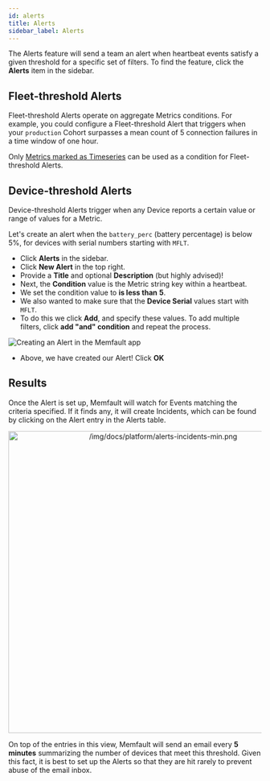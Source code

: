 ```yaml
---
id: alerts
title: Alerts
sidebar_label: Alerts
---
```


The Alerts feature will send a team an alert when heartbeat events satisfy a
given threshold for a specific set of filters. To find the feature, click the
**Alerts** item in the sidebar.

## Fleet-threshold Alerts

Fleet-threshold Alerts operate on aggregate Metrics conditions. For example, you
could configure a Fleet-threshold Alert that triggers when your `production`
Cohort surpasses a mean count of 5 connection failures in a time window of one
hour.

Only [Metrics marked as Timeseries](/docs/platform/metrics#timeseries) can be
used as a condition for Fleet-threshold Alerts.

## Device-threshold Alerts

Device-threshold Alerts trigger when any Device reports a certain value or range
of values for a Metric.

Let's create an alert when the `battery_perc` (battery percentage) is below 5%,
for devices with serial numbers starting with `MFLT`.

- Click **Alerts** in the sidebar.
- Click **New Alert** in the top right.
- Provide a **Title** and optional **Description** (but highly advised)!
- Next, the **Condition** value is the Metric string key within a heartbeat.
- We set the condition value to **is less than** **5**.
- We also wanted to make sure that the **Device Serial** values start with
  `MFLT`.
- To do this we click **Add**, and specify these values. To add multiple
  filters, click **add "and" condition** and repeat the process.

![Creating an Alert in the Memfault app](/img/docs/platform/alerts-create-min.png)

- Above, we have created our Alert! Click **OK**

## Results

Once the Alert is set up, Memfault will watch for Events matching the criteria
specified. If it finds any, it will create Incidents, which can be found by
clicking on the Alert entry in the Alerts table.

<p align="center">
  <img
    width="600"
    src="/img/docs/platform/alerts-incidents-min.png"
    alt="/img/docs/platform/alerts-incidents-min.png"
  />
</p>

On top of the entries in this view, Memfault will send an email every **5
minutes** summarizing the number of devices that meet this threshold. Given this
fact, it is best to set up the Alerts so that they are hit rarely to prevent
abuse of the email inbox.
